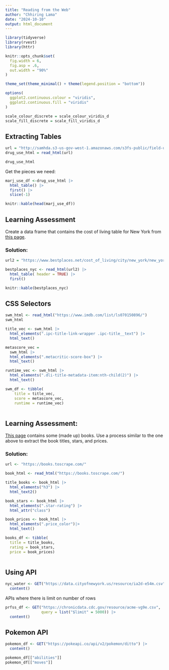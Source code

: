 ```yaml
---
title: "Reading from the Web"
author: "Chhiring Lama"
date: "2024-10-10"
output: html_document
---
```



```r
library(tidyverse)
library(rvest)
library(httr)

knitr::opts_chunk$set(
  fig.width = 6,
  fig.asp = .6,
  out.width = "90%"
)

theme_set(theme_minimal() + theme(legend.position = "bottom"))

options(
  ggplot2.continuous.colour = "viridis",
  ggplot2.continuous.fill = "viridis"
)

scale_colour_discrete = scale_colour_viridis_d
scale_fill_discrete = scale_fill_viridis_d
```

## Extracting Tables
```r
url = "http://samhda.s3-us-gov-west-1.amazonaws.com/s3fs-public/field-uploads/2k15StateFiles/NSDUHsaeShortTermCHG2015.htm"
drug_use_html = read_html(url)

drug_use_html
```

Get the pieces we need:
```r
marj_use_df <-drug_use_html |> 
  html_table() |> 
  first() |> 
  slice(-1)

knitr::kable(head(marj_use_df))
```


## Learning Assessment 
Create a data frame that contains the cost of living table for New York from [this page](https://www.bestplaces.net/cost_of_living/city/new_york/new_york).

### Solution:
```r
url2 = "https://www.bestplaces.net/cost_of_living/city/new_york/new_york"

bestplaces_nyc <- read_html(url2) |> 
  html_table( header = TRUE) |> 
  first() 

knitr::kable(bestplaces_nyc)

```

## CSS Selectors

```r
swm_html <- read_html("https://www.imdb.com/list/ls070150896/")
swm_html
```

```r
title_vec <- swm_html |> 
  html_elements(".ipc-title-link-wrapper .ipc-title__text") |> 
  html_text()

metascore_vec = 
  swm_html |>
  html_elements(".metacritic-score-box") |>
  html_text()

runtime_vec <- swm_html |>
  html_elements(".dli-title-metadata-item:nth-child(2)") |>
  html_text()

swm_df <- tibble(
    title = title_vec,
    score = metascore_vec,
    runtime = runtime_vec)
  
```

## Learning Assessment: 
[This page](https://books.toscrape.com/) contains some (made up) books. Use a process similar to the one above to extract the book titles, stars, and prices.

### Solution:
```r
url <- "https://books.toscrape.com/"

book_html <- read_html("https://books.toscrape.com/")

title_books <- book_html |> 
  html_elements("h3") |>
  html_text2()

book_stars <- book_html |> 
  html_elements(".star-rating") |> 
  html_attr("class")

book_prices <- book_html |> 
  html_elements(".price_color")|> 
  html_text()

books_df <- tibble(
  title = title_books, 
  rating = book_stars, 
  price = book_prices)
  
```

## Using API

```r
nyc_water <- GET("https://data.cityofnewyork.us/resource/ia2d-e54m.csv") |> 
  content()
```

APIs where there is limit on number of rows
```r
prfss_df <- GET("https://chronicdata.cdc.gov/resource/acme-vg9e.csv", 
                query = list("$limit" = 5000)) |> 
  content()
```

## Pokemon API
```r
pokemon_df <- GET("https://pokeapi.co/api/v2/pokemon/ditto") |> 
  content()
```

```r
pokemon_df[["abilities"]]
pokemon_df[["moves"]]
```




